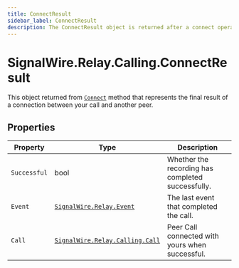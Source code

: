 ```yaml
---
title: ConnectResult
sidebar_label: ConnectResult
description: The ConnectResult object is returned after a connect operation.
---
```


[signalwire-relay-calling-call]: ../call
[signalwire-relay-event]: ../../event
[call]: ../call#connect

# SignalWire.Relay.Calling.ConnectResult

This object returned from [`Connect`][call] method that represents the final result of a connection between your call and another peer.

## Properties

| Property | Type | Description |
| -------- | ---- | ----------- |
| `Successful` | bool | Whether the recording has completed successfully. |
| `Event` | [`SignalWire.Relay.Event`][signalwire-relay-event] | The last event that completed the call. |
| `Call` | [`SignalWire.Relay.Calling.Call`][signalwire-relay-calling-call] | Peer Call connected with yours when successful. |
